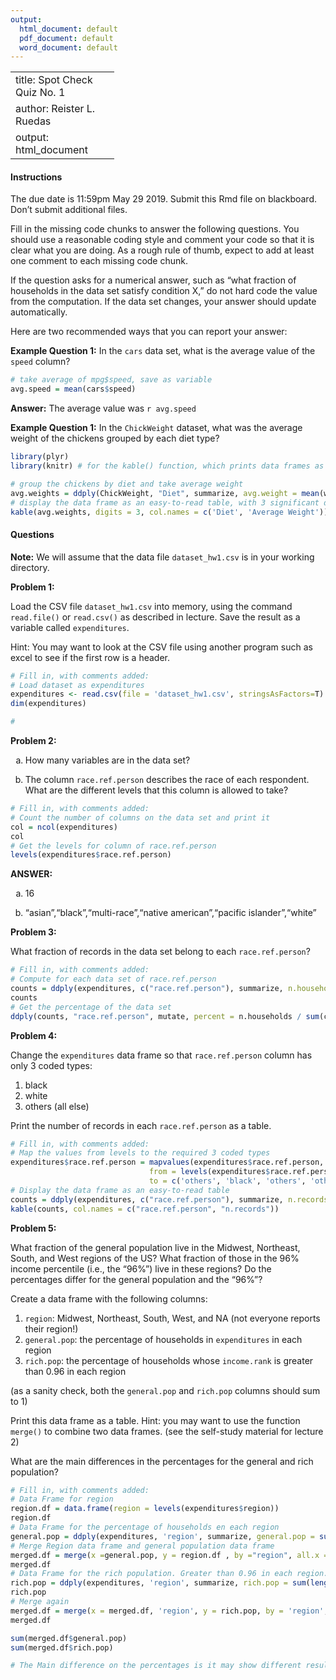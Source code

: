 ```yaml
---
output:
  html_document: default
  pdf_document: default
  word_document: default
---
```

<style>
 td {
  width: 150px;
}
</style>
---
title: Spot Check Quiz No. 1
author: Reister L. Ruedas
output: html_document
---

#### Instructions 

The due date is 11:59pm May 29 2019. Submit this Rmd file on blackboard. Don't submit additional files.

Fill in the missing code chunks to answer the following questions. You should use a reasonable coding style and comment your code so that it is clear what you are doing. As a rough rule of thumb, expect to add at least one comment to each missing code chunk.

If the question asks for a numerical answer, such as "what fraction of households in the data set satisfy condition X," do not hard code the value from the computation. If the data set changes, your answer should  update automatically. 

Here are two recommended ways that you can report your answer:

**Example Question 1:** In the `cars` data set, what is the average value of the `speed` column?

```r
# take average of mpg$speed, save as variable
avg.speed = mean(cars$speed)
```

**Answer:** The average value was `r avg.speed`

**Example Question 1:** In the `ChickWeight` dataset, what was the average weight of the chickens grouped by each diet type?

```r
library(plyr)
library(knitr) # for the kable() function, which prints data frames as tables:

# group the chickens by diet and take average weight
avg.weights = ddply(ChickWeight, "Diet", summarize, avg.weight = mean(weight))
# display the data frame as an easy-to-read table, with 3 significant digits
kable(avg.weights, digits = 3, col.names = c('Diet', 'Average Weight'))
```


#### Questions 

**Note:** We will assume that the data file `dataset_hw1.csv` is in your working directory.

**Problem 1:** 

Load the CSV file `dataset_hw1.csv` into memory, using the command `read.file()` or `read.csv()` as described in lecture. Save the result as a variable called `expenditures`. 

Hint: You may want to look at the CSV file using another program such as excel to see if the first row is a header. 

```r
# Fill in, with comments added:
# Load dataset as expenditures
expenditures <- read.csv(file = 'dataset_hw1.csv', stringsAsFactors=T)
dim(expenditures)

# 
```

**Problem 2:**

a) How many variables are in the data set? 

b) The column `race.ref.person` describes the race of each respondent. What are the different levels that this column is allowed to take?
```r
# Fill in, with comments added:
# Count the number of columns on the data set and print it
col = ncol(expenditures)
col
# Get the levels for column of race.ref.person
levels(expenditures$race.ref.person)
```

**ANSWER:** 

a) 16

b) "asian","black","multi-race","native american","pacific islander","white"

**Problem 3:**

What fraction of records in the data set belong to each `race.ref.person`?

```r
# Fill in, with comments added:
# Compute for each data set of race.ref.person
counts = ddply(expenditures, c("race.ref.person"), summarize, n.households = length(housing))
counts 
# Get the percentage of the data set 
ddply(counts, "race.ref.person", mutate, percent = n.households / sum(counts$n.households))

```

**Problem 4:**

Change the `expenditures` data frame so that `race.ref.person` column has only 3 coded types: 

1. black
2. white
3. others (all else)

Print the number of records in each `race.ref.person` as a table.

```r
# Fill in, with comments added:
# Map the values from levels to the required 3 coded types
expenditures$race.ref.person = mapvalues(expenditures$race.ref.person,
                               from = levels(expenditures$race.ref.person),
                               to = c('others', 'black', 'others', 'others', 'others', 'white'))
# Display the data frame as an easy-to-read table
counts = ddply(expenditures, c("race.ref.person"), summarize, n.records = length(race.ref.person))
kable(counts, col.names = c("race.ref.person", "n.records"))     

```

**Problem 5:**


What fraction of the general population live in the Midwest, Northeast, South, and West regions of the US? What fraction of those in the 96% income percentile (i.e., the "96%") live in these regions? Do the percentages differ for the general population and the "96%"?

Create a data frame with the following columns:

1. `region`: Midwest, Northeast, South, West, and NA (not everyone reports their region!)
2. `general.pop`: the percentage of households in `expenditures` in each region
3. `rich.pop`: the percentage of households whose `income.rank` is greater than 0.96 in each region

(as a sanity check, both the `general.pop` and `rich.pop` columns should sum to 1)

Print this data frame as a table. Hint: you may want to use the function `merge()` to combine two data frames. (see the self-study material for lecture 2)

What are the main differences in the percentages for the general and rich population?

```r
# Fill in, with comments added:
# Data Frame for region
region.df = data.frame(region = levels(expenditures$region))
region.df
# Data Frame for the percentage of households en each region
general.pop = ddply(expenditures, 'region', summarize, general.pop = sum(length(housing)) / sum(length(expenditures$housing)))
# Merge Region data frame and general population data frame
merged.df = merge(x =general.pop, y = region.df , by ="region", all.x = TRUE)
merged.df
# Data Frame for the rich population. Greater than 0.96 in each region. Computation 
rich.pop = ddply(expenditures, 'region', summarize, rich.pop = sum(length(which(income.rank > 0.96)), na.rm = TRUE)/ sum(length(expenditures$income.rank > 0.96), na.rm = TRUE))
rich.pop
# Merge again 
merged.df = merge(x = merged.df, 'region', y = rich.pop, by = 'region', all.x = TRUE)
merged.df

sum(merged.df$general.pop)
sum(merged.df$rich.pop)

# The Main difference on the percentages is it may show different result. The total percentage for the rich population show it's not equal to 1 because there are factors that affect this value like the problem only considered greater than 0.96. The problem don't expect the rich population to reach 100 percent since it didn't include other values.

```
